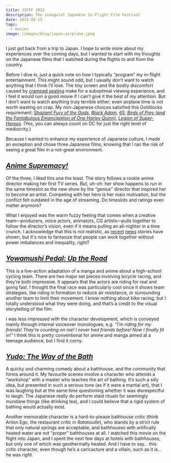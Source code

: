 ```yaml
---
title: JIFFF 2023
description: The inaugural Japanese In-Flight Film Festival
date: 2023-08-15
tags:
  - movies
image: /images/blog/japan-airplane.jpeg
---
```



I just got back from a trip to Japan. I hope to write more about my experiences over the coming days, but I wanted to start with my thoughts on the Japanese films that I watched during the flights to and from the country.

Before I dive in, just a quick note on how I typically “program” my in-flight entertainment. This might sound odd, but I usually don’t want to watch anything that I think I’ll love. The tiny screen and the bodily discomfort caused by [cramped seating][1] make for a suboptimal viewing experience, and I feel it would ruin a good movie if I can’t give it the best of my attention. But I don’t want to watch anything truly terrible either; even airplane time is not worth wasting on crap. My non-Japanese choices satisfied this Goldilocks requirement: [_Shazam! Fury of the Gods_][2], [_Black Adam_][3], [_65_][4], [_Birds of Prey (and the Fantabulous Emancipation of One Harley Quinn)_][5], [_Legion of Super-Heroes_][6]. (Yes, you can always count on DC for just the right level of mediocrity.)

Because I wanted to enhance my experience of Japanese culture, I made an exception and chose three Japanese films, knowing that I ran the risk of seeing a great film in a not-great environment.

## [_Anime Supremacy!_][7]

<BlogImage src={anime} alt="Anime Supremacy!" />

Of the three, I liked this one the least. The story follows a rookie anime director making her first TV series. But, uh-oh: her show happens to run in the same timeslot as the new show by the “genius” director that inspired her to become an artist. Competing with her hero is her main motivation, but the conflict felt outdated in the age of streaming. Do timeslots and ratings even matter anymore?

What I enjoyed was the warm fuzzy feeling that comes when a creative team—producers, voice actors, animators, CG artists—pulls together to follow the director’s vision, even if it means pulling an all-nighter in a time crunch. I acknowledge that this is not realistic, as [recent][8] [news][9] stories have shown, but it's nice to fantasize that people can work together without power imbalances and inequality, right?

## [_Yowamushi Pedal: Up the Road_][10]

<BlogImage src={pedal} alt="Yowamushi Pedal: Up the Road" />

This is a live-action adaptation of a manga and anime about a high-school cycling team. There are two major set pieces involving bicycle racing, and they’re both impressive. It appears that the actors are riding for real and going fast. I thought the final race was particularly cool since it shows team strategies, like riding in formation to reduce air resistance, or surrounding another team to limit their movement. I know nothing about bike racing, but I totally understood what they were doing, and that’s a credit to the visual storytelling of the film.

I was less impressed with the character development, which is conveyed mainly through internal voiceover monologues, e.g. _“I’m riding for my friends! They’re counting on me! I never had friends before! Now I finally fit in!”_ I think this is pretty conventional for anime and manga aimed at a teenage audience, but I find it corny.

## [_Yudo: The Way of the Bath_][11]

<BlogImage src={yudo} alt="Yudo: THe Way of the Bath" />

A quicky and charming comedy about a bathhouse, and the community that forms around it. My favourite scenes involve a character who attends a “workshop” with a master who teaches the art of bathing. It’s such a silly idea, but presented in such a serious tone (as if it were a martial art), that I was laughing but at the same time questioning whether it was disrespectful to laugh. The Japanese really do perform staid rituals for seemingly mundane things (like drinking tea), and I could believe that a rigid system of bathing would actually exist.

Another memorable character is a hard-to-please bathhouse critic (think Anton Ego, the restaurant critic in _Ratatouille_), who stands by a strict rule that only natural springs are acceptable, and bathhouses with artifically heated water are not “proper” bathhouses at all. I watched this movie on the flight into Japan, and I spent the next few days at hotels with bathhouses, but only one of which was geothermally heated. And I have to say… this critic character, even though he’s a caricacture and a villain, such as it is… he was _right_.

[1]:	https://www.youtube.com/watch?v=TXjU4l5wrkk
[2]:	https://letterboxd.com/film/shazam-fury-of-the-gods/
[3]:	https://letterboxd.com/film/black-adam/
[4]:	https://letterboxd.com/film/65/
[5]:	https://letterboxd.com/film/birds-of-prey-and-the-fantabulous-emancipation-of-one-harley-quinn/
[6]:	https://letterboxd.com/film/legion-of-super-heroes/
[7]:	https://letterboxd.com/film/anime-supremacy/
[8]:	https://www.theverge.com/2023/6/23/23771199/across-the-spider-verse-working-conditions-phil-lord
[9]:	https://www.wired.com/story/marvel-vfx-unionization-big-deal/
[10]:	https://letterboxd.com/film/yowamushi-pedal-up-the-road/
[11]:	https://letterboxd.com/film/yudo-the-way-of-the-bath/